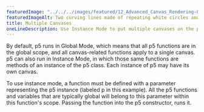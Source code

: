 ---
featuredImage: "../../../images/featured/12_Advanced_Canvas_Rendering-01_Multiple_Canvases-thumbnail.png"
featuredImageAlt: Two curving lines made of repeating white circles and squares with black outlines, on a black and white background.
title: Multiple Canvases
oneLineDescription: Use Instance Mode to put multiple canvases on the page.
---

By default, p5 runs in Global Mode, which means that
all p5 functions are in the global scope, and all canvas-related functions
apply to a single canvas. p5 can also run in Instance Mode, in which those
same functions are methods of an instance of the p5 class. Each instance of
p5 may have its own canvas.

To use instance mode, a function must be defined with a parameter representing
the p5 instance (labeled p in this example). All the p5 functions and variables
that are typically global will belong to this parameter within this function's
scope. Passing the function into the p5 constructor, runs it.